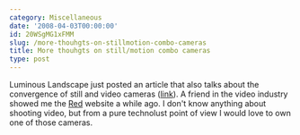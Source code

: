 ```yaml
---
category: Miscellaneous
date: '2008-04-03T00:00:00'
id: 20WSgMG1xFMM
slug: /more-thouhgts-on-stillmotion-combo-cameras
title: More thouhgts on still/motion combo cameras
type: post
---
```


Luminous Landscape just posted an article that also talks about the
convergence of still and video cameras
([link](http://www.luminous-landscape.com/essays/red-raw.shtml)). A
friend in the video industry showed me the
[Red](http://www.red.com/) website a while ago. I don't know
anything about shooting video, but from a pure technolust point of
view I would love to own one of those cameras.